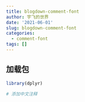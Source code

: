 ```yaml
---
title: blogdown-comment-font
author: 宇飞的世界
date: '2021-06-01'
slug: blogdown-comment-font
categories:
  - comment-font
tags: []
---
```



<html>
<style> 
.hljs-comment{
  font-family: Microsoft YaHei ;
  font-style: normal;
}
</style>
</html>


## 加载包

```r
library(dplyr)

# 添加中文注释
```

